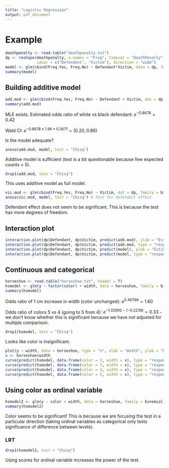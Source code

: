 ```yaml
---
title: "Logistic Regression"
output: pdf_document
---
```


# Example

```r
deathpenalty <- read.table("deathpenalty.txt")
dp <- reshape(deathpenalty, v.names = "Freq", timevar = "DeathPenalty",
              idvar = c("Defendant", "Victim"), direction = "wide")
model <- glm(cbind(Freq.Yes, Freq.No) ~ Defendant*Victim, data = dp, family = binomial)
summary(model)
```

## Building additive model

```r
add.mod <- glm(cbind(Freq.Yes, Freq.No) ~ Defendant + Victim, dat = dp, family = binomial)
summary(add.mod)
```

MLE exists. Estimated odds ratio of white vs black defendant: $e^{-0.8678} = 0.42$

Wald CI: $e^{-0.8678 \pm 1.96*0.3671} = (0.20, 0.86)$

Is the model adequate?

```r
anova(add.mod, model, test = "Chisq")
```

Additive model is sufficient (test is a bit questionable because few expected counts < 5).

```r
drop1(add.mod, test = "Chisq")
```

This uses additive model as full model.

```r
vic.mod <- glm(cbind(Freq.Yes, Freq.No) ~ Victim, dat = dp, family = binomial)
anova(vic.mod, model, test = "Chisq") # Test for defendent effect
```

Defendant effect does not seem to be significant. This is because the test has more degrees of freedom.

## Interaction plot

```r
interaction.plot(dp$Defendant, dp$Victim, predict(add.mod), ylab = "Estimated logit for additive model")
interaction.plot(dp$Defendant, dp$Victim, predict(add.mod, type = "response"), ylab = "Estimated probability for additive model")
interaction.plot(dp$Defendant, dp$Victim, predict(model), ylab = "Estimated logit for saturated model")
interaction.plot(dp$Defendant, dp$Victim, predict(model, type = "response"), ylab = "Estimated probability for saturated model")
```

## Continuous and categorical

```r
horseshoe <- read.table("horseshoe.txt", header = T)
hsmodel <- glm(y ~ factor(color) + width, data = horseshoe, family = binomial)
summary(hsmodel)
```

Odds ratio of 1 cm increase in width (color unchanged): $e^{0.46796} = 1.60$

Odds ratio of colors 5 vs 4 (going to 5 from 4): $e^{-1.32992-(-0.2238)} = 0.33$ - we don't know whether this is significant because we have not adjusted for multiple comparison.

```r
drop1(hsmodel, test = "Chisq")
```

Looks like color is insignificant.

```r
plot(y ~ width, data = horseshoe, type = "n", xlab = "Width", ylab = "Prob. satellite")
x <- horseshoe$width
curve(predict(hsmodel, data.frame(color = 2, width = x), type = "response"), add = T, col = "brown1", lwd = 2)
curve(predict(hsmodel, data.frame(color = 3, width = x), type = "response"), add = T, col = "brown3", lwd = 2)
curve(predict(hsmodel, data.frame(color = 4, width = x), type = "response"), add = T, col = "brown4", lwd = 2)
curve(predict(hsmodel, data.frame(color = 5, width = x), type = "response"), add = T, col = "black", lwd = 2)
```

## Using color as ordinal variable

```r
hsmodel2 <- glm(y ~ color + width, data = horseshoe, family = binomial)
summary(hsmodel2)
```

Color seems to be significant! This is because we are focusing the test in a particular direction (taking ordinal variables as categorical only tests significance of difference between levels).

### LRT

```r
drop1(hsmodel2, test = "Chisq")
```

Using scores for ordinal variable increases the power of the test.